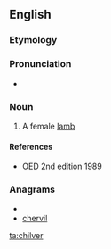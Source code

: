 ==English==

===Etymology===
{{rfe}}
===Pronunciation===
* {{IPA|/ˈtʃɪlvɚ/|lang=en}}

===Noun===
{{en-noun}}

# A female [[lamb]]

====References====
* OED 2nd edition 1989

===Anagrams===
* {{alphagram|cehilrv}}
* [[chervil#English|chervil]]


[[ta:chilver]]
